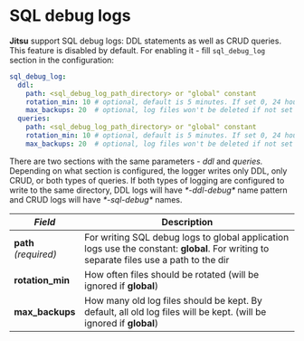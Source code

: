 # SQL debug logs

**Jitsu** support SQL debug logs: DDL statements as well as CRUD queries.
This feature is disabled by default. For enabling it - fill `sql_debug_log` section in the configuration:

```yaml
sql_debug_log:
  ddl:
    path: <sql_debug_log_path_directory> or "global" constant
    rotation_min: 10 # optional, default is 5 minutes. If set 0, 24 hours would be kept
    max_backups: 20  # optional, log files won't be deleted if not set
  queries:
    path: <sql_debug_log_path_directory> or "global" constant
    rotation_min: 10 # optional, default is 5 minutes. If set 0, 24 hours would be kept
    max_backups: 20  # optional, log files won't be deleted if not set
```

There are two sections with the same parameters - _ddl_ and _queries._ Depending on what section is configured, the logger writes only DDL, only CRUD, or both types of queries. If both types of logging are configured to write to the same directory, DDL logs will have _\*-ddl-debug\*_ name pattern and CRUD logs will have _\*-sql-debug\*_ names.

<table>
  <thead>
    <tr>
      <th><em>Field</em>
      </th>
      <th>Description</th>
    </tr>
  </thead>
  <tbody>
    <tr>
      <td>
          <b>path</b>
          <br />
          <em>(required)</em>
      </td>
      <td>
          For writing SQL debug logs to global application logs use the constant: <b>global</b>.
          For writing to separate files use a path to the dir
      </td>
    </tr>
    <tr>
      <td><b>rotation_min</b>
      </td>
      <td>How often files should be rotated (will be ignored if <b>global</b>)</td>
    </tr>
    <tr>
      <td><b>max_backups</b>
      </td>
      <td>
          How many old log files should be kept. By default, all old log files will
          be kept. (will be ignored if <b>global</b>)
      </td>
    </tr>
  </tbody>
</table>


